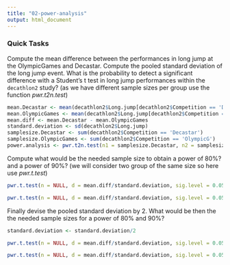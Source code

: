 ```yaml
---
title: "02-power-analysis"
output: html_document
---
```



### Quick Tasks

Compute the mean difference between the performances in long jump at the OlympicGames and Decastar. Compute the pooled standard deviation of the long jump event. What is the probability to detect a significant difference with a Student's t test in long jump performances within the `decathlon2` study? (as we have different sample sizes per group use the function *pwr.t2n.test*)

```r

mean.Decastar <- mean(decathlon2$Long.jump[decathlon2$Competition == 'Decastar'])
mean.OlympicGames <- mean(decathlon2$Long.jump[decathlon2$Competition == 'OlympicG'])
mean.diff <- mean.Decastar - mean.OlympicGames
standard.deviation <- sd(decathlon2$Long.jump)
samplesize.Decastar <- sum(decathlon2$Competition == 'Decastar')
samplesize.OlympicGames <- sum(decathlon2$Competition == 'OlympicG')
power.analysis <- pwr.t2n.test(n1 = samplesize.Decastar, n2 = samplesize.OlympicGames, d = mean.diff/standard.deviation, sig.level = 0.05, power = NULL,alternative = c("two.sided"))

```

Compute what would be the needed sample size to obtain a power of 80%? and a power of 90%? (we will consider two group of the same size so here use *pwr.t.test*)

```r

pwr.t.test(n = NULL, d = mean.diff/standard.deviation, sig.level = 0.05, power = 0.8, alternative = c("two.sided"))

pwr.t.test(n = NULL, d = mean.diff/standard.deviation, sig.level = 0.05, power = 0.9, alternative = c("two.sided"))

```

Finally devise the pooled standard deviation by 2. What would be then the the needed sample sizes for a power of 80% and 90%?

```r
standard.deviation <- standard.deviation/2

pwr.t.test(n = NULL, d = mean.diff/standard.deviation, sig.level = 0.05, power = 0.8, alternative = c("two.sided"))

pwr.t.test(n = NULL, d = mean.diff/standard.deviation, sig.level = 0.05, power = 0.9, alternative = c("two.sided"))

```
